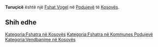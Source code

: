 {{Fshat në Kosovës
 | Emri                = Turuçicë
| sqi_N_name = Turuçicë
| sqi_N_FULL_NAME_RO = Turuçicë
| sqi_N_FULL_NAME_ND_RO = Turucice
| sqi_N_SORT_NAME_RG = TURUCICE
| sqi_N_FULL_NAME_RG = Turuçicë
| sqi_N_FULL_NAME_ND_RG = Turucice
| sqi_V_name = Turanë
| sqi_V_FULL_NAME_RO = Turanë Turuçiçë
| sqi_V_FULL_NAME_ND_RO = Turane Turucice
| sqi_V_SORT_NAME_RG = TURANE TURUCICE
| sqi_V_FULL_NAME_RG = Turanë Turuçiçë
| sqi_V_FULL_NAME_ND_RG = Turane Turucice
| srp_N_name = Turučica
| srp_N_FULL_NAME_RO = Turučica
| srp_N_FULL_NAME_ND_RO = Turucica
| srp_N_SORT_NAME_RG = TURUCICA
| srp_N_FULL_NAME_RG = Turučica
| srp_N_FULL_NAME_ND_RG = Turucica
| srp_NS_name = Туручица
| srp_NS_FULL_NAME_RO = Туручица
| srp_NS_FULL_NAME_ND_RO = Туручица
| srp_NS_SORT_NAME_RG = ТУРУЧИЦА
| srp_NS_FULL_NAME_RG = Туручица
| srp_NS_FULL_NAME_ND_RG = Туручица
| std_V_name = Turudica
| std_V_FULL_NAME_RO = Turudica Turana
| std_V_FULL_NAME_ND_RO = Turudica Turana
| std_V_SORT_NAME_RG = TURUDICA TURANA
| std_V_FULL_NAME_RG = Turudica Turana
| std_V_FULL_NAME_ND_RG = Turudica Turana

 | Emri (Rasa dhanore) = 
 | Figura              = 
 | Shteti              = Kosovo
 | Komuna              = Podujevë
 | Kodi postar         = 
 | Sipërfaqja          = 

 | Popullsia           = 

 | Regj. i popullsisë  = 
 | Dend. e popullsisë  = 
 | Faqja zyrtare       = 
 <!--- Koordinatat ----> 
 | Gjerësia            = 42.860278
 | Gjatësia            = 21.331389
 | Lartësia            = 
}}
'''Turuçicë''' është një [[Fshat Vogel]] në [[Podujevë]] të [[Kosovës]].

<!-- == Gjeografia == -->
<!-- == Historia == -->
<!-- == Demografia == -->
== Shih edhe ==
{{Komuna Podujevë}}
{{Kosovo-Administrata-Cung}}

[[Kategoria:Fshatra në Kosovës]]
[[Kategoria:Fshatra në Kommunes Podujevë]]
[[Kategoria:Vendbanime në Kosovës]]